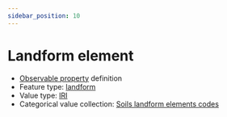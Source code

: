 ```yaml
---
sidebar_position: 10
---
```



# Landform element

- [Observable property](/viewers/dawe-vocabs?uri=https://linked.data.gov.au/def/nrm/9d4f8a2d-8e77-42dd-857b-0ecbc9c85696) definition
- Feature type: [landform](http://linked.data.gov.au/def/tern-cv/2cf3ed29-440e-4a50-9bbc-5aab30df9fcd)
- Value type: [IRI](https://w3id.org/tern/ontologies/tern/IRI)
- Categorical value collection: [Soils landform elements codes](/viewers/dawe-vocabs?uri=https://linked.data.gov.au/def/nrm/749c1bb6-abdd-4043-a252-3d8632b256c5)

<Example
  protocolModule="plot-soil-description"
  observableProperty="https://linked.data.gov.au/def/nrm/9d4f8a2d-8e77-42dd-857b-0ecbc9c85696"
/>
